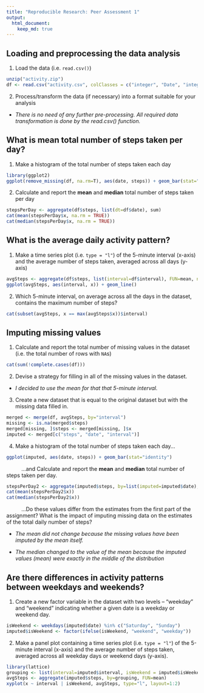 ```yaml
---
title: "Reproducible Research: Peer Assessment 1"
output: 
  html_document:
    keep_md: true
---
```


## Loading and preprocessing the data analysis

1. Load the data (i.e. `read.csv()`)

```r
unzip("activity.zip")
df <- read.csv("activity.csv", colClasses = c("integer", "Date", "integer"))
```

2. Process/transform the data (if necessary) into a format suitable for your analysis

* *There is no need of any further pre-processing. All required data transformation is done by the read.csv() function.*

## What is mean total number of steps taken per day?

1. Make a histogram of the total number of steps taken each day

```r
library(ggplot2)
ggplot(remove_missing(df, na.rm=T), aes(date, steps)) + geom_bar(stat="identity")
```

2. Calculate and report the **mean** and **median** total number of steps taken per day

```r
stepsPerDay <- aggregate(df$steps, list(dt=df$date), sum)
cat(mean(stepsPerDay$x, na.rm = TRUE))
cat(median(stepsPerDay$x, na.rm = TRUE))
```

## What is the average daily activity pattern?

1. Make a time series plot (i.e. `type = "l"`) of the 5-minute interval (x-axis) and the average number of steps taken, averaged across all days (y-axis)

```r
avgSteps <- aggregate(df$steps, list(interval=df$interval), FUN=mean, na.rm=TRUE)
ggplot(avgSteps, aes(interval, x)) + geom_line()
```

2. Which 5-minute interval, on average across all the days in the dataset, contains the maximum number of steps?

```r
cat(subset(avgSteps, x == max(avgSteps$x))$interval)
```

## Imputing missing values

1. Calculate and report the total number of missing values in the dataset (i.e. the total number of rows with `NA`s)

```r
cat(sum(!complete.cases(df)))
```

2. Devise a strategy for filling in all of the missing values in the dataset.

* *I decided to use the mean for that that 5-minute interval.*

3. Create a new dataset that is equal to the original dataset but with the missing data filled in.

```r
merged <- merge(df, avgSteps, by="interval")
missing <- is.na(merged$steps)
merged[missing, ]$steps <- merged[missing, ]$x
imputed <- merged[c("steps", "date", "interval")]
```

4. Make a histogram of the total number of steps taken each day...

```r
ggplot(imputed, aes(date, steps)) + geom_bar(stat="identity")
```

&nbsp;&nbsp;&nbsp;&nbsp;&nbsp;&nbsp;&nbsp;&nbsp;&nbsp;
...and Calculate and report the **mean** and **median** total number of steps taken per day.
```r
stepsPerDay2 <- aggregate(imputed$steps, by=list(imputed=imputed$date), FUN=sum)
cat(mean(stepsPerDay2$x))
cat(median(stepsPerDay2$x))
```

&nbsp;&nbsp;&nbsp;&nbsp;&nbsp;&nbsp;&nbsp;&nbsp;&nbsp;
...Do these values differ from the estimates from the first part of the assignment? What is the impact of imputing missing data on the estimates of the total daily number of steps?

* *The mean did not change because the missing values have been imputed by the mean itself.*

* *The median changed to the value of the mean because the imputed values (mean) were exactly in the middle of the distribution*


## Are there differences in activity patterns between weekdays and weekends?

1. Create a new factor variable in the dataset with two levels -- "weekday" and "weekend" indicating whether a given date is a weekday or weekend day.

```r
isWeekend <- weekdays(imputed$date) %in% c("Saturday", "Sunday")
imputed$isWeekend <- factor(ifelse(isWeekend, "weekend", "weekday"))
```

2. Make a panel plot containing a time series plot (i.e. `type = "l"`) of the 5-minute interval (x-axis) and the average number of steps taken, averaged across all weekday days or weekend days (y-axis).

```r
library(lattice)
grouping <- list(interval=imputed$interval, isWeekend = imputed$isWeekend)
avgSteps <- aggregate(imputed$steps, by=grouping, FUN=mean)
xyplot(x ~ interval | isWeekend, avgSteps, type="l", layout=1:2)
```